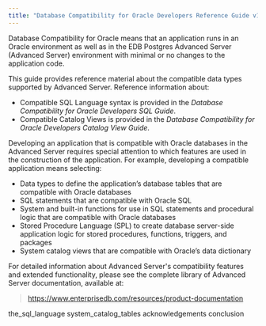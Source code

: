 ```yaml
---
title: "Database Compatibility for Oracle Developers Reference Guide v11"
---
```


Database Compatibility for Oracle means that an application runs in an Oracle environment as well as in the EDB Postgres Advanced Server (Advanced Server) environment with minimal or no changes to the application code.

This guide provides reference material about the compatible data types supported by Advanced Server. Reference information about:

  - Compatible SQL Language syntax is provided in the *Database Compatibility for Oracle Developers SQL Guide*.
  - Compatible Catalog Views is provided in the *Database Compatibility for Oracle Developers Catalog View Guide*.

Developing an application that is compatible with Oracle databases in the Advanced Server requires special attention to which features are used in the construction of the application. For example, developing a compatible application means selecting:

  - Data types to define the application’s database tables that are compatible with Oracle databases
  - SQL statements that are compatible with Oracle SQL
  - System and built-in functions for use in SQL statements and procedural logic that are compatible with Oracle databases
  - Stored Procedure Language (SPL) to create database server-side application logic for stored procedures, functions, triggers, and packages
  - System catalog views that are compatible with Oracle’s data dictionary

For detailed information about Advanced Server's compatibility features and extended functionality, please see the complete library of Advanced Server documentation, available at:

> <https://www.enterprisedb.com/resources/product-documentation>

<div class="toctree" data-maxdepth="4">

the_sql_language system_catalog_tables acknowledgements conclusion

</div>
